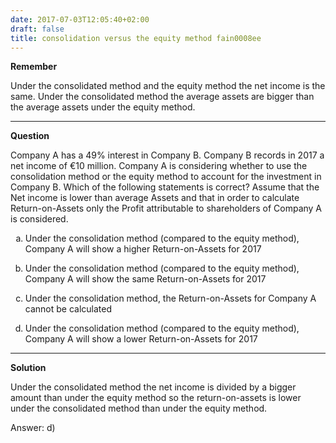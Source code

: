 ```yaml
---
date: 2017-07-03T12:05:40+02:00
draft: false
title: consolidation versus the equity method fain0008ee
---
```


**Remember**

Under the consolidated method and the equity method the net income is the same. Under the consolidated method the average assets are bigger than the average assets under the equity method.  

***

**Question **

Company A has a 49\% interest in Company B. Company B records in 2017 a net income of &euro;10 million. Company A is considering whether to use the consolidation method or the equity method to account for the investment in Company B. Which of the following statements is correct? Assume that the Net income is lower than average Assets and that in order to calculate Return-on-Assets only the Profit attributable to shareholders of Company A is considered.

a) Under the consolidation method (compared to the equity method), Company A will show a higher Return-on-Assets for 2017

b) Under the consolidation method (compared to the equity method), Company A will show the same Return-on-Assets for 2017

c) Under the consolidation method, the Return-on-Assets for Company A cannot be calculated

d) Under the consolidation method (compared to the equity method), Company A will show a lower Return-on-Assets for 2017

***

**Solution**

Under the consolidated method the net income is divided by a bigger amount than under the equity method so the return-on-assets is lower under the consolidated method than under the equity method.

Answer: d)